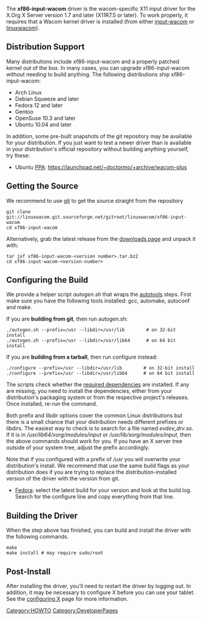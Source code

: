 The '''xf86-input-wacom''' driver is the wacom-specific X11 input driver for the X.Org X Server version 1.7 and later (X11R7.5 or later). To work properly, it requires that a Wacom kernel driver is installed (from either [[input-wacom]] or [[linuxwacom]]).

== Distribution Support ==
Many distributions include xf86-input-wacom and a properly patched kernel out of the box. In many cases, you can upgrade xf86-input-wacom without needing to build anything. The following distributions ship xf86-input-wacom:
* Arch Linux
* Debian Squeeze and later
* Fedora 12 and later
* Gentoo
* OpenSuse 10.3 and later
* Ubuntu 10.04 and later

In addition, some pre-built snapshots of the git repository may be available for your distribution. If you just want to test a newer driver than is available in your distribution's official repository without building anything yourself, try these:
* Ubuntu [https://launchpad.net/ubuntu/+ppas PPA]: https://launchpad.net/~doctormo/+archive/wacom-plus

== Getting the Source ==
We recommend to use [[Using Git|git]] to get the source straight from the repository
<pre>
git clone git://linuxwacom.git.sourceforge.net/gitroot/linuxwacom/xf86-input-wacom
cd xf86-input-wacom
</pre>

Alternatively, grab the latest release from the [https://sourceforge.net/projects/linuxwacom/files/xf86-input-wacom/ downloads page] and unpack it with:
<pre>
tar jxf xf86-input-wacom-<version number>.tar.bz2
cd xf86-input-wacom-<version-number>
</pre>

== Configuring the Build ==
{{Tip|text=The INSTALL file in the driver tarball provides detailed build instructions}}

We provide a helper script ''autogen.sh'' that wraps the [http://en.wikipedia.org/wiki/GNU_build_system autotools] steps. First make sure you have the following tools installed: gcc, automake, autoconf and make.

If you are '''building from git''', then run autogen.sh:
<pre>
./autogen.sh --prefix=/usr --libdir=/usr/lib        # on 32-bit install
./autogen.sh --prefix=/usr --libdir=/usr/lib64      # on 64 bit install
</pre>

If you are '''building from a tarball''', then run configure instead:
<pre>
./configure --prefix=/usr --libdir=/usr/lib        # on 32-bit install
./configure --prefix=/usr --libdir=/usr/lib64      # on 64 bit install
</pre>

The scripts check whether the [[dependencies|required dependencies]] are installed. If any are missing, you need to install the dependencies, either from your distribution's packaging system or from the respective project's releases. Once installed, re-run the command.

Both prefix and libdir options cover the common Linux distributions but there is a small chance that your distribution needs different prefixes or libdirs. The easiest way to check is to search for a file named ''evdev_drv.so''. If it is in ''/usr/lib64/xorg/modules/input'' or ''/usr/lib/xorg/modules/input'', then the above commands should work for you. If you have an X server tree outside of your system tree, adjust the prefix accordingly.

Note that if you configured with a prefix of ''/usr'' you will overwrite your distribution's install. We recommend that  use the same build flags as your distribution does if you are trying to replace the distribution-installed version of the driver with the version from git.

* [http://koji.fedoraproject.org/koji/packageinfo?packageID=9537 Fedora]: select the latest build for your version and look at the build.log. Search for the configure line and copy everything from that line. 

== Building the Driver ==
When the step above has finished, you can build and install the driver with the following commands.

<pre>
make
make install # may require sudo/root
</pre>

== Post-Install ==
After installing the driver, you'll need to restart the driver by logging out. In addition, it may be necessary to configure X before you can use your tablet. See the [[configuring X]] page for more information.

[[Category:HOWTO]]
[[Category:DeveloperPages]]